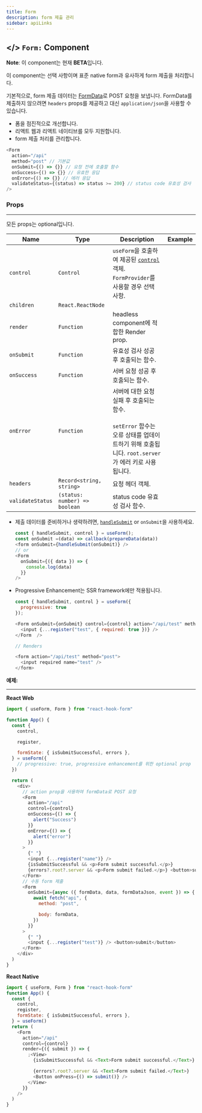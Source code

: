 ```yaml
---
title: Form
description: form 제출 관리
sidebar: apiLinks
---
```


## \</> `Form:` <TypeText>Component</TypeText>

**Note**: 이 component는 현재 **BETA**입니다.

이 component는 선택 사항이며 표준 native form과 유사하게 form 제출을 처리합니다.

기본적으로, form 제출 데이터는 [FormData](https://developer.mozilla.org/en-US/docs/Web/API/FormData)로 POST 요청을 보냅니다. FormData를 제출하지 않으려면 `headers` props를 제공하고 대신 `application/json`을 사용할 수 있습니다.

- 폼을 점진적으로 개선합니다.
- 리액트 웹과 리액트 네이티브를 모두 지원합니다.
- form 제출 처리를 관리합니다.

```javascript
<Form
  action="/api"
  method="post" // 기본값
  onSubmit={() => {}} // 요청 전에 호출할 함수
  onSuccess={() => {}} // 유효한 응답
  onError={() => {}} // 에러 응답
  validateStatus={(status) => status >= 200} // status code 유효성 검사
/>
```

### Props

---

모든 props는 optional입니다.

| Name             | Type                                               | Description                                                                                                                                         | Example                                                                                                            |
| ---------------- | -------------------------------------------------- | --------------------------------------------------------------------------------------------------------------------------------------------------- | ------------------------------------------------------------------------------------------------------------------ |
| `control`        | <TypeText>`Control`</TypeText>                     | `useForm`을 호출하여 제공된 [`control`](/docs/useform/control) 객체. `FormProvider`를 사용할 경우 선택 사항.                                        | <CodeArea withOutCopy rawData="<Form control={control} />"/>                                                       |
| `children`       | <TypeText>`React.ReactNode`</TypeText>             |                                                                                                                                                     |
| `render`         | <TypeText>`Function`</TypeText>                    | headless component에 적합한 Render prop.                                                                                                            | <CodeArea withOutCopy rawData="<Form render={({ submit }) => <View/>} />" />                                       |
| `onSubmit`       | <TypeText>`Function`</TypeText>                    | 유효성 검사 성공 후 호출되는 함수.                                                                                                                  | <CodeArea withOutCopy rawData="<Form onSubmit={({ data }) => mutation(data)} />"/>                                 |
| `onSuccess`      | <TypeText>`Function`</TypeText>                    | 서버 요청 성공 후 호출되는 함수.                                                                                                                    | <CodeArea withOutCopy rawData="<Form onSuccess={({ response }) => {}} />" />                                       |
| `onError`        | <TypeText>`Function`</TypeText>                    | 서버에 대한 요청 실패 후 호출되는 함수. <br/><br/>`setError` 함수는 오류 상태를 업데이트하기 위해 호출됩니다. `root.server`가 에러 키로 사용됩니다. | <CodeArea withOutCopy rawData="<Form onError={({ response }) => {}} />" />                                         |
| `headers`        | <TypeText>`Record<string, string>`</TypeText>      | 요청 헤더 객체.                                                                                                                                     | <CodeArea withOutCopy rawData="<Form headers={{ accessToken:  'xxx', 'Content-Type':  'application/json'  }} />"/> |
| `validateStatus` | <TypeText>`(status: number) => boolean`</TypeText> | status code 유효성 검사 함수.                                                                                                                       | <CodeArea withOutCopy rawData="<Form validateStatus={status => status === 200} />" />                              |

<Admonition type="important" title="Rules">

- 제출 데이터를 준비하거나 생략하려면, [`handleSubmit`](/docs/useform/handlesubmit) or `onSubmit`을 사용하세요.
  ```javascript
  const { handleSubmit, control } = useForm();
  const onSubmit =(data) => callback(prepareData(data))
  <form onSubmit={handleSubmit(onSubmit)} />
  // or
  <Form
    onSubmit={({ data }) => {
      console.log(data)
    }}
  />
  ```
- Progressive Enhancement는 SSR framework에만 적용됩니다.

  ```javascript
  const { handleSubmit, control } = useForm({
    progressive: true
  });

  <Form onSubmit={onSubmit} control={control} action="/api/test" method="post">
    <input {...register("test", { required: true })} />
  </Form  />

  // Renders

  <form action="/api/test" method="post">
    <input required name="test" />
  </form>
  ```

</Admonition>
 
**예제:**

---

**React Web**

```javascript copy
import { useForm, Form } from "react-hook-form"

function App() {
  const {
    control,

    register,

    formState: { isSubmitSuccessful, errors },
  } = useForm({
    // progressive: true, progressive enhancement를 위한 optional prop
  })

  return (
    <div>
      // action prop을 사용하여 formData로 POST 요청
      <Form
        action="/api"
        control={control}
        onSuccess={() => {
          alert("Success")
        }}
        onError={() => {
          alert("error")
        }}
      >
        {" "}
        <input {...register("name")} />
        {isSubmitSuccessful && <p>Form submit successful.</p>}
        {errors?.root?.server && <p>Form submit failed.</p>} <button>submit</button>
      </Form>
      // 수동 form 제출
      <Form
        onSubmit={async ({ formData, data, formDataJson, event }) => {
          await fetch("api", {
            method: "post",

            body: formData,
          })
        }}
      >
        {" "}
        <input {...register("test")} /> <button>submit</button>
      </Form>
    </div>
  )
}
```

**React Native**

```javascript copy
import { useForm, Form } from "react-hook-form"
function App() {
  const {
    control,
    register,
    formState: { isSubmitSuccessful, errors },
  } = useForm()
  return (
    <Form
      action="/api"
      control={control}
      render={({ submit }) => {
        ;<View>
          {isSubmitSuccessful && <Text>Form submit successful.</Text>}

          {errors?.root?.server && <Text>Form submit failed.</Text>}
          <Button onPress={() => submit()} />
        </View>
      }}
    />
  )
}
```
